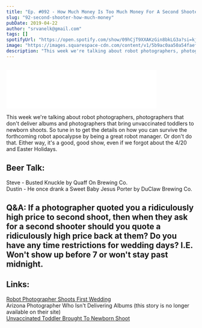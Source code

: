 ```yaml
---
title: "Ep. #092 - How Much Money Is Too Much Money For A Second Shooter?"
slug: "92-second-shooter-how-much-money"
pubDate: 2019-04-22
author: "srvanelk@gmail.com"
tags: []
spotifyUrl: "https://open.spotify.com/show/09hCjT9XXAKzGin8bkLG3a?si=kjRZvQ1JTb6Ov3HVzSSlWA"
image: "https://images.squarespace-cdn.com/content/v1/5b9ac0aa50a54faef024c950/1555962394246-86L2VKSICE4Y4IGP5EV7/JVE-062.jpg?format=original"
description: "This week we're talking about robot photographers, photographers that don't deliver albums and photographers that bring unvaccinated toddlers to newborn shoots. So tune in to get the details on how you can survive the forthcoming robot apocalypse by being a great robot manager. Or don't do that. Either way, it's a good, good show, even if we forgot about the 4/20 and Easter Holidays."
---
```


<figure>
  <img src="https://images.squarespace-cdn.com/content/v1/5b9ac0aa50a54faef024c950/1555962394246-86L2VKSICE4Y4IGP5EV7/JVE-062.jpg?format=original" alt="" />
</figure>
<iframe class="embedly-embed" src="//cdn.embedly.com/widgets/media.html?src=https%3A%2F%2Fanchor.fm%2Fweddingphotohangover%2Fembed%2Fepisodes%2FEp--092---How-Much-Money-Is-Too-Much-Money-For-A-Second-Shooter-e3qgmu&url=https%3A%2F%2Fanchor.fm%2Fweddingphotohangover%2Fepisodes%2FEp--092---How-Much-Money-Is-Too-Much-Money-For-A-Second-Shooter-e3qgmu&image=https%3A%2F%2Fs3-us-west-2.amazonaws.com%2Fanchor-generated-image-bank%2Fproduction%2Fpodcast_uploaded_episode400%2F805714%2F805714-1555961641422-22c24829f7646.jpg&key=61d05c9d54e8455ea7a9677c366be814&type=text%2Fhtml&schema=anchor&wmode=opaque" width="400" height="102" scrolling="no" frameborder="0" allow="autoplay; fullscreen" allowfullscreen="true"></iframe>

This week we're talking about robot photographers, photographers that don't deliver albums and photographers that bring unvaccinated toddlers to newborn shoots. So tune in to get the details on how you can survive the forthcoming robot apocalypse by being a great robot manager. Or don't do that. Either way, it's a good, good show, even if we forgot about the 4/20 and Easter Holidays.

## Beer Talk:  
Steve - Busted Knuckle by Quaff On Brewing Co.  
Dustin - He once drank a Sweet Baby Jesus Porter by DuClaw Brewing Co.

## Q&A: If a photographer quoted you a ridiculously high price to second shoot, then when they ask for a second shooter should you quote a ridiculously high price back at them? Do you have any time restrictions for wedding days? I.E. Won't show up before 7 or won't stay past midnight.

## Links:   
[Robot Photographer Shoots First Wedding](https://fstoppers.com/wedding/eva-robot-photographer-just-shot-her-first-wedding-356696?fbclid=IwAR2d6fuUv5STZDAn5FDj9UEaclHvvxC0I-_wIqopP75TLLeb76KBi825VBc)   
Arizona Photographer Who Isn't Delivering Albums (this story is no longer available on their site)  
[Unvaccinated Toddler Brought To Newborn Shoot](https://www.glamour.com/story/unvaccinated-photographer-newborn-shoot)
